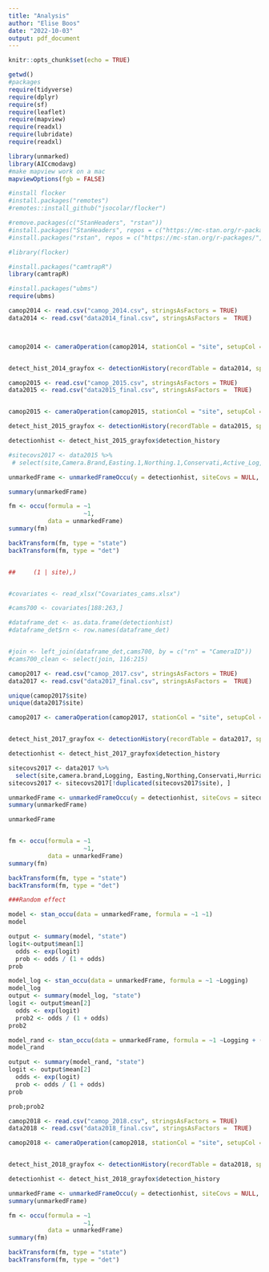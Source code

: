 ```yaml
---
title: "Analysis"
author: "Elise Boos"
date: "2022-10-03"
output: pdf_document
---
```


```r
knitr::opts_chunk$set(echo = TRUE)
```

```r
getwd()
#packages
require(tidyverse)
require(dplyr)
require(sf)
require(leaflet)
require(mapview)
require(readxl)
require(lubridate)
require(readxl)

library(unmarked)
library(AICcmodavg)
#make mapview work on a mac
mapviewOptions(fgb = FALSE)

#install flocker
#install.packages("remotes")
#remotes::install_github("jsocolar/flocker")

#remove.packages(c("StanHeaders", "rstan"))
#install.packages("StanHeaders", repos = c("https://mc-stan.org/r-packages/", getOption("repos")))
#install.packages("rstan", repos = c("https://mc-stan.org/r-packages/", getOption("repos")))

#library(flocker)

#install.packages("camtrapR")
library(camtrapR)

#install.packages("ubms")
require(ubms)
```

```r
camop2014 <- read.csv("camop_2014.csv", stringsAsFactors = TRUE)
data2014 <- read.csv("data2014_final.csv", stringsAsFactors =  TRUE)



camop2014 <- cameraOperation(camop2014, stationCol = "site", setupCol = "Date_Place", retrievalCol = "Last_Record_clean", occasionStartTime = 0 , dateFormat = "%Y-%m-%d", writecsv = FALSE)


detect_hist_2014_grayfox <- detectionHistory(recordTable = data2014, species = "Gray Fox", camOp= camop2014, output = "binary", stationCol = "site", speciesCol = "Species", day1 ="station", recordDateTimeCol = "date_time_obs", recordDateTimeFormat =  "%Y-%m-%d %H.%M", timeZone = "UTC", occasionLength = 1, includeEffort = TRUE, scaleEffort = FALSE, writecsv = FALSE)


```


```r

camop2015 <- read.csv("camop_2015.csv", stringsAsFactors = TRUE)
data2015 <- read.csv("data2015_final.csv", stringsAsFactors =  TRUE)


camop2015 <- cameraOperation(camop2015, stationCol = "site", setupCol = "Date_Place", retrievalCol = "Last.Record", occasionStartTime = 0 , dateFormat = "%Y-%m-%d", writecsv = FALSE)

detect_hist_2015_grayfox <- detectionHistory(recordTable = data2015, species = "Gray Fox", camOp= camop2015, output = "binary", stationCol = "site", speciesCol = "Species", day1 ="station", recordDateTimeCol = "date_time_obs", recordDateTimeFormat =  "%Y-%m-%d %H.%M", timeZone = "UTC", occasionLength = 1, includeEffort = TRUE, scaleEffort = FALSE, writecsv = FALSE)

detectionhist <- detect_hist_2015_grayfox$detection_history
```

```r
#sitecovs2017 <- data2015 %>%
 # select(site,Camera.Brand,Easting.1,Northing.1,Conservati,Active_Log,Hurricane,Fire_Damag,Landscape)

unmarkedFrame <- unmarkedFrameOccu(y = detectionhist, siteCovs = NULL, obsCovs = NULL)

summary(unmarkedFrame)

fm <- occu(formula = ~1
                     ~1,
           data = unmarkedFrame)
summary(fm)

backTransform(fm, type = "state")
backTransform(fm, type = "det")


##     (1 | site),)


#covariates <- read_xlsx("Covariates_cams.xlsx")

#cams700 <- covariates[188:263,]

#dataframe_det <- as.data.frame(detectionhist)
#dataframe_det$rn <- row.names(dataframe_det)


#join <- left_join(dataframe_det,cams700, by = c("rn" = "CameraID"))
#cams700_clean <- select(join, 116:215)
```

```r
camop2017 <- read.csv("camop_2017.csv", stringsAsFactors = TRUE)
data2017 <- read.csv("data2017_final.csv", stringsAsFactors =  TRUE)

unique(camop2017$site)
unique(data2017$site)

camop2017 <- cameraOperation(camop2017, stationCol = "site", setupCol = "First_Obs", retrievalCol = "Last.Record_clean", occasionStartTime = 0 , dateFormat = "%Y-%m-%d", writecsv = FALSE)


detect_hist_2017_grayfox <- detectionHistory(recordTable = data2017, species = "Gray Fox", camOp= camop2017, output = "binary", stationCol = "site", speciesCol = "species.name", day1 ="station", recordDateTimeCol = "date_time_obs", recordDateTimeFormat =  "%Y-%m-%d %H.%M", timeZone = "UTC", occasionLength = 1, includeEffort = TRUE, scaleEffort = FALSE, writecsv = FALSE)

detectionhist <- detect_hist_2017_grayfox$detection_history

```

```r

sitecovs2017 <- data2017 %>%
  select(site,camera.brand,Logging, Easting,Northing,Conservati,Hurricane,Fire_Damag,Landscape)
sitecovs2017 <- sitecovs2017[!duplicated(sitecovs2017$site), ]

unmarkedFrame <- unmarkedFrameOccu(y = detectionhist, siteCovs = sitecovs2017, obsCovs = NULL)
summary(unmarkedFrame)

unmarkedFrame


fm <- occu(formula = ~1
                     ~1,
           data = unmarkedFrame)
summary(fm)

backTransform(fm, type = "state")
backTransform(fm, type = "det")

###Random effect

model <- stan_occu(data = unmarkedFrame, formula = ~1 ~1)
model

output <- summary(model, "state")
logit<-output$mean[1]
  odds <- exp(logit)
  prob <- odds / (1 + odds)
prob

model_log <- stan_occu(data = unmarkedFrame, formula = ~1 ~Logging)
model_log
output <- summary(model_log, "state")
logit <- output$mean[2]
  odds <- exp(logit)
  prob2 <- odds / (1 + odds)
prob2

model_rand <- stan_occu(data = unmarkedFrame, formula = ~1 ~Logging + (1|site))
model_rand

output <- summary(model_rand, "state")
logit <- output$mean[2]
  odds <- exp(logit)
  prob <- odds / (1 + odds)
prob

prob;prob2
```


```r
camop2018 <- read.csv("camop_2018.csv", stringsAsFactors = TRUE)
data2018 <- read.csv("data2018_final.csv", stringsAsFactors =  TRUE)

camop2018 <- cameraOperation(camop2018, stationCol = "site", setupCol = "First_Obs", retrievalCol = "Last.Record_clean", occasionStartTime = 0 , dateFormat = "%Y-%m-%d", writecsv = FALSE)


detect_hist_2018_grayfox <- detectionHistory(recordTable = data2018, species = "Gray Fox", camOp= camop2018, output = "binary", stationCol = "site", speciesCol = "species.name", day1 ="station", recordDateTimeCol = "date_time_obs", recordDateTimeFormat =  "%Y-%m-%d %H.%M", timeZone = "UTC", occasionLength = 1, includeEffort = TRUE, scaleEffort = FALSE, writecsv = FALSE)

detectionhist <- detect_hist_2018_grayfox$detection_history
```

```r
unmarkedFrame <- unmarkedFrameOccu(y = detectionhist, siteCovs = NULL, obsCovs = NULL)
summary(unmarkedFrame)

fm <- occu(formula = ~1
                     ~1,
           data = unmarkedFrame)
summary(fm)

backTransform(fm, type = "state")
backTransform(fm, type = "det")

```

